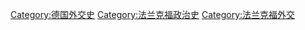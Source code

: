 [[Category:德国外交史|Category:德国外交史]]
[[Category:法兰克福政治史|Category:法兰克福政治史]]
[[Category:法兰克福外交|Category:法兰克福外交]]